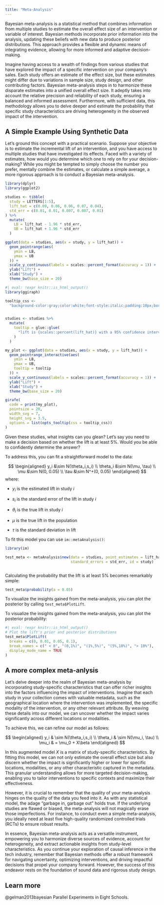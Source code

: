 ```yaml
---
title: "Meta-Analysis"
---
```


Bayesian meta-analysis is a statistical method that combines information from
multiple studies to estimate the overall effect size of an intervention or
variable of interest. Bayesian methods incorporate prior information into the
analysis, updating these beliefs with new data to produce posterior
distributions. This approach provides a flexible and dynamic means of
integrating evidence, allowing for more informed and adaptive decision-making.

Imagine having access to a wealth of findings from various studies that have
explored the impact of a specific intervention on your company's sales. Each
study offers an estimate of the effect size, but these estimates might differ
due to variations in sample size, study design, and other contributing factors.
Bayesian meta-analysis steps in to harmonize these disparate estimates into a
unified overall effect size. It adeptly takes into account the relative
precision and reliability of each study, ensuring a balanced and informed
assessment. Furthermore, with sufficient data, this methodology allows you to
delve deeper and estimate the probability that specific study characteristics
are driving heterogeneity in the observed impact of the intervention.

## A Simple Example Using Synthetic Data

Let's ground this concept with a practical scenario. Suppose your objective is
to estimate the incremental lift of an intervention, and you have access to
multiple studies that have investigated its effects. Faced with a variety of
estimates, how would you determine which one to rely on for your
decision-making? While you might be tempted to simply choose the number you
prefer, mentally combine the estimates, or calculate a simple average, a more
rigorous approach is to conduct a Bayesian meta-analysis.

```r
library(dplyr)
library(ggplot2)

studies <- tibble(
  study = LETTERS[1:5],
  lift_hat = c(0.09, 0.06, 0.06, 0.07, 0.04),
  std_err = c(0.01, 0.01, 0.007, 0.007, 0.01)
) %>%
  mutate(
    LB = lift_hat - 1.96 * std_err,
    UB = lift_hat + 1.96 * std_err
  )

```

::: {.content-visible when-format="pdf"}
```r
ggplot(data = studies, aes(x = study, y = lift_hat)) +
  geom_pointrange(aes(
    ymin = LB,
    ymax = UB
  )) +
  scale_y_continuous(labels = scales::percent_format(accuracy = 1)) +
  ylab("Lift") +
  xlab("Study") +
  theme_bw(base_size = 20)
```
::: 

::: {.content-visible when-format="html"}

```r
#| eval: !expr knitr::is_html_output()
library(ggiraph)

tooltip_css <-
  "background-color:gray;color:white;font-style:italic;padding:10px;border-radius:5px;font-size:16px;"


studies <- studies %>%
  mutate(
    tooltip = glue::glue(
      "lift is {scales::percent(lift_hat)} with a 95% confidence interval between {scales::percent(LB, accuracy=1)} and {scales::percent(UB, accuracy=1)}"
    )
  )

my_plot <- ggplot(data = studies, aes(x = study, y = lift_hat)) +
  geom_pointrange_interactive(aes(
    ymin = LB,
    ymax = UB,
    tooltip = tooltip
  )) +
  scale_y_continuous(labels = scales::percent_format(accuracy = 1)) +
  ylab("Lift") +
  xlab("Study") +
  theme_bw(base_size = 20)

girafe(
  code = print(my_plot),
  pointsize = 20,
  width_svg = 7,
  height_svg = 3.5,
  options = list(opts_tooltip(css = tooltip_css))
)

```
:::

Given these studies, what insights can you glean? Let's say you need to make a
decision based on whether the lift is at least 5%. Would you be able to
confidently determine the answer?

To address this, you can fit a straightforward model to the data:


$$
\begin{aligned}
y_i &\sim N(\theta_i,s_i)  \\
\theta_i &\sim N(\mu, \tau) \\
\mu &\sim N(0, 0.05) \\
\tau &\sim N^+(0, 0.05) 
\end{aligned}
$$
where:

- $y_i$ is the estimated lift in study $i$

- $s_i$ is the standard error of the lift in study $i$

- $\theta_i$ is the true lift in study $i$

- $\mu$ is the true lift in the population

- $\tau$ is the standard deviation in lift

To fit this model you can use `im::metaAnalysis()`:

```r
library(im)

test_meta <- metaAnalysis$new(data = studies, point_estimates = lift_hat,
                              standard_errors = std_err, id = study)



```

Calculating the probability that the lift is at least 5% becomes remarkably
simple:

```r
test_meta$probability(a = 0.05)
```

::: {.content-visible when-format="pdf"}
To visualize the insights gained from the meta-analysis, you can plot the
posterior by calling `test_meta$PlotLift`.
::: 

::: {.content-visible when-format="html"}

To visualize the insights gained from the meta-analysis, you can plot the
posterior probability:

```r
#| eval: !expr knitr::is_html_output()
# Plot the lift's prior and posterior distributions
test_meta$PlotLift(
  breaks = c(0, 0.01, 0.05, 0.1),
  break_names = c(" < 0", "(0,1%)", "(1%,5%)", "(5%,10%)", "> 10%"),
  display_mode_name = TRUE
)

```
::: 

## A more complex meta-anlysis

Let's delve deeper into the realm of Bayesian meta-analysis by incorporating
study-specific characteristics that can offer richer insights into the factors
influencing the impact of interventions. Imagine that each study in your
collection comes with valuable metadata, such as the geographical location where
the intervention was implemented, the specific modality of the intervention, or
any other relevant attribute. By weaving these details into our model, we can
uncover whether the impact varies significantly across different locations or
modalities.

To achieve this, we can refine our model as follows:

$$
\begin{aligned}
y_i & \sim N(\theta_i,s_i)  \\
\theta_i & \sim N(\mu_i, \tau) \\
\mu_i & = \mu_0 + X\beta
\end{aligned}
$$

In this augmented model $X$ is a matrix of study-specific characteristics. By
fitting this model, we can not only estimate the overall effect size but also
discern whether the impact is significantly higher or lower for specific
locations, modalities, or any other characteristic captured in the metadata.
This granular understanding allows for more targeted decision-making, enabling
you to tailor interventions to specific contexts and maximize their
effectiveness.

However, it is crucial to remember that the quality of your meta-analysis hinges
on the quality of the data you feed into it. As with any statistical model, the
adage "garbage in, garbage out" holds true. If the underlying studies are flawed
or biased, the meta-analysis will not magically erase those imperfections. For
instance, to conduct even a simple meta-analysis, you ideally need at least five
high-quality randomized controlled trials (RCTs) to ensure robust results.

In essence, Bayesian meta-analysis acts as a versatile instrument, empowering
you to harmonize diverse sources of evidence, account for heterogeneity, and
extract actionable insights from study-level characteristics. As you continue
your exploration of causal inference in the tech industry, remember that
Bayesian methods offer a robust framework for navigating uncertainty, optimizing
interventions, and driving impactful decisions that propel your company forward.
However, the success of this endeavor rests on the foundation of sound data and
rigorous study design.

::: {.callout-tip}
## Learn more
@gelman2013bayesian Parallel Experiments in Eight Schools.
::: 